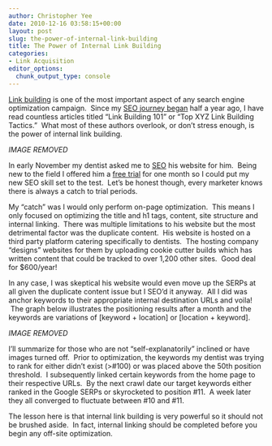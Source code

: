 ```yaml
---
author: Christopher Yee
date: 2010-12-16 03:58:15+00:00
layout: post
slug: the-power-of-internal-link-building
title: The Power of Internal Link Building
categories:
- Link Acquisition
editor_options: 
  chunk_output_type: console
---
```


[Link building](http://www.christopheryee.org/category/link-building/) is one of the most important aspect of any search engine optimization campaign.  Since my [SEO journey began](http://www.christopheryee.org/let-my-seo-journey-begin/) half a year ago, I have read countless articles titled "Link Building 101" or "Top XYZ Link Building Tactics."  What most of these authors overlook, or don't stress enough, is the power of internal link building.

_IMAGE REMOVED_

In early November my dentist asked me to [SEO](http://www.christopheryee.org/category/search-engine-optimization/) his website for him.  Being new to the field I offered him a [free trial](http://www.christopheryee.org/freelance-seo-important-for-beginners/) for one month so I could put my new SEO skill set to the test.  Let's be honest though, every marketer knows there is always a catch to trial periods.

My "catch" was I would only perform on-page optimization.  This means I only focused on optimizing the title and h1 tags, content, site structure and internal linking.  There was multiple limitations to his website but the most detrimental factor was the duplicate content.  His website is hosted on a third party platform catering specifically to dentists.  The hosting company "designs" websites for them by uploading cookie cutter builds which has written content that could be tracked to over 1,200 other sites.  Good deal for $600/year!



In any case, I was skeptical his website would even move up the SERPs at all given the duplicate content issue but I SEO'd it anyway.  All I did was anchor keywords to their appropriate internal destination URLs and voila!  The graph below illustrates the positioning results after a month and the keywords are variations of [keyword + location] or [location + keyword].

_IMAGE REMOVED_

I'll summarize for those who are not "self-explanatorily" inclined or have images turned off.  Prior to optimization, the keywords my dentist was trying to rank for either didn't exist (>#100) or was placed above the 50th position threshold.  I subsequently linked certain keywords from the home page to their respective URLs.  By the next crawl date our target keywords either ranked in the Google SERPs or skyrocketed to position #11.  A week later they all converged to fluctuate between #10 and #11.

The lesson here is that internal link building is very powerful so it should not be brushed aside.  In fact, internal linking should be completed before you begin any off-site optimization.
